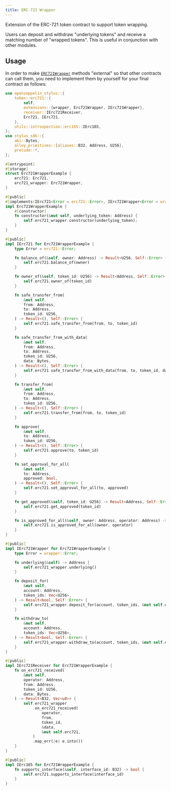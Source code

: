 ```yaml
---
title: ERC-721 Wrapper
---
```


Extension of the ERC-721 token contract to support token wrapping.

Users can deposit and withdraw "underlying tokens" and receive a matching number of "wrapped tokens".
This is useful in conjunction with other modules.

## Usage

In order to make [`ERC721Wrapper`](/contracts-stylus/api/token#erc721wrapper) methods "external" so that other contracts can call them, you need to implement them by yourself for your final contract as follows:

```rust
use openzeppelin_stylus::{
    token::erc721::{
        self,
        extensions::{wrapper, Erc721Wrapper, IErc721Wrapper},
        receiver::IErc721Receiver,
        Erc721, IErc721,
    },
    utils::introspection::erc165::IErc165,
};
use stylus_sdk::{
    abi::Bytes,
    alloy_primitives::{aliases::B32, Address, U256},
    prelude::*,
};

#[entrypoint]
#[storage]
struct Erc721WrapperExample {
    erc721: Erc721,
    erc721_wrapper: Erc721Wrapper,
}

#[public]
#[implements(IErc721<Error = erc721::Error>, IErc721Wrapper<Error = wrapper::Error>, IErc165, IErc721Receiver)]
impl Erc721WrapperExample {
    #[constructor]
    fn constructor(&mut self, underlying_token: Address) {
        self.erc721_wrapper.constructor(underlying_token);
    }
}

#[public]
impl IErc721 for Erc721WrapperExample {
    type Error = erc721::Error;

    fn balance_of(&self, owner: Address) -> Result<U256, Self::Error> {
        self.erc721.balance_of(owner)
    }

    fn owner_of(&self, token_id: U256) -> Result<Address, Self::Error> {
        self.erc721.owner_of(token_id)
    }

    fn safe_transfer_from(
        &mut self,
        from: Address,
        to: Address,
        token_id: U256,
    ) -> Result<(), Self::Error> {
        self.erc721.safe_transfer_from(from, to, token_id)
    }

    fn safe_transfer_from_with_data(
        &mut self,
        from: Address,
        to: Address,
        token_id: U256,
        data: Bytes,
    ) -> Result<(), Self::Error> {
        self.erc721.safe_transfer_from_with_data(from, to, token_id, data)
    }

    fn transfer_from(
        &mut self,
        from: Address,
        to: Address,
        token_id: U256,
    ) -> Result<(), Self::Error> {
        self.erc721.transfer_from(from, to, token_id)
    }

    fn approve(
        &mut self,
        to: Address,
        token_id: U256,
    ) -> Result<(), Self::Error> {
        self.erc721.approve(to, token_id)
    }

    fn set_approval_for_all(
        &mut self,
        to: Address,
        approved: bool,
    ) -> Result<(), Self::Error> {
        self.erc721.set_approval_for_all(to, approved)
    }

    fn get_approved(&self, token_id: U256) -> Result<Address, Self::Error> {
        self.erc721.get_approved(token_id)
    }

    fn is_approved_for_all(&self, owner: Address, operator: Address) -> bool {
        self.erc721.is_approved_for_all(owner, operator)
    }
}

#[public]
impl IErc721Wrapper for Erc721WrapperExample {
    type Error = wrapper::Error;

    fn underlying(&self) -> Address {
        self.erc721_wrapper.underlying()
    }

    fn deposit_for(
        &mut self,
        account: Address,
        token_ids: Vec<U256>,
    ) -> Result<bool, Self::Error> {
        self.erc721_wrapper.deposit_for(account, token_ids, &mut self.erc721)
    }

    fn withdraw_to(
        &mut self,
        account: Address,
        token_ids: Vec<U256>,
    ) -> Result<bool, Self::Error> {
        self.erc721_wrapper.withdraw_to(account, token_ids, &mut self.erc721)
    }
}

#[public]
impl IErc721Receiver for Erc721WrapperExample {
    fn on_erc721_received(
        &mut self,
        operator: Address,
        from: Address,
        token_id: U256,
        data: Bytes,
    ) -> Result<B32, Vec<u8>> {
        self.erc721_wrapper
            .on_erc721_received(
                operator,
                from,
                token_id,
                &data,
                &mut self.erc721,
            )
            .map_err(|e| e.into())
    }
}

#[public]
impl IErc165 for Erc721WrapperExample {
    fn supports_interface(&self, interface_id: B32) -> bool {
        self.erc721.supports_interface(interface_id)
    }
}
```

